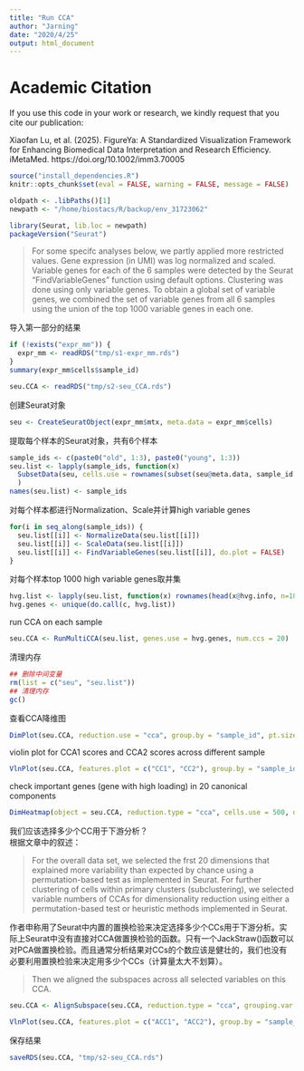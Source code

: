 ```yaml
---
title: "Run CCA"
author: "Jarning"
date: "2020/4/25"
output: html_document
---
```

# Academic Citation
If you use this code in your work or research, we kindly request that you cite our publication:

Xiaofan Lu, et al. (2025). FigureYa: A Standardized Visualization Framework for Enhancing Biomedical Data Interpretation and Research Efficiency. iMetaMed. https://doi.org/10.1002/imm3.70005



```r
source("install_dependencies.R")
knitr::opts_chunk$set(eval = FALSE, warning = FALSE, message = FALSE)
```

```r
oldpath <- .libPaths()[1]
newpath <- "/home/biostacs/R/backup/env_31723062"
```

```r
library(Seurat, lib.loc = newpath)
packageVersion("Seurat")
```

> For some specifc analyses below, we partly applied more restricted values. Gene expression (in UMI) was log normalized and scaled. Variable genes for each of the 6 samples were detected by the Seurat “FindVariableGenes” function using default options. Clustering was done using only variable genes. To obtain a global set of variable genes, we combined the set of variable genes from all 6 samples using the union of the top 1000 variable genes in each one.

导入第一部分的结果
```r
if (!exists("expr_mm")) {
  expr_mm <- readRDS("tmp/s1-expr_mm.rds")
}
summary(expr_mm$cells$sample_id)
```

```r
seu.CCA <- readRDS("tmp/s2-seu_CCA.rds")
```

创建Seurat对象
```r
seu <- CreateSeuratObject(expr_mm$mtx, meta.data = expr_mm$cells)
```

提取每个样本的Seurat对象，共有6个样本
```r
sample_ids <- c(paste0("old", 1:3), paste0("young", 1:3))
seu.list <- lapply(sample_ids, function(x) 
  SubsetData(seu, cells.use = rownames(subset(seu@meta.data, sample_id == x)))
  )
names(seu.list) <- sample_ids
```

对每个样本都进行Normalization、Scale并计算high variable genes
```r
for(i in seq_along(sample_ids)) {
  seu.list[[i]] <- NormalizeData(seu.list[[i]])
  seu.list[[i]] <- ScaleData(seu.list[[i]])
  seu.list[[i]] <- FindVariableGenes(seu.list[[i]], do.plot = FALSE)
}
```

对每个样本top 1000 high variable genes取并集
```r
hvg.list <- lapply(seu.list, function(x) rownames(head(x@hvg.info, n=1000)))
hvg.genes <- unique(do.call(c, hvg.list))
```

run CCA on each sample
```r
seu.CCA <- RunMultiCCA(seu.list, genes.use = hvg.genes, num.ccs = 20)
```

清理内存
```r
## 删除中间变量
rm(list = c("seu", "seu.list"))
## 清理内存
gc()
```

查看CCA降维图
```r
DimPlot(seu.CCA, reduction.use = "cca", group.by = "sample_id", pt.size = 0.5)
```

violin plot for CCA1 scores and CCA2 scores across different sample
```r
VlnPlot(seu.CCA, features.plot = c("CC1", "CC2"), group.by = "sample_id", point.size.use = .01)
```

check important genes (gene with high loading) in 20 canonical components
```r
DimHeatmap(object = seu.CCA, reduction.type = "cca", cells.use = 500, dim.use = 1:20, do.balanced = TRUE)
```

我们应该选择多少个CC用于下游分析？<br>
根据文章中的叙述：<br>

>  For the overall data set, we selected the frst 20 dimensions that explained more variability than expected by chance using a permutation-based test as implemented in Seurat. For further clustering of cells within primary clusters (subclustering), we selected variable numbers of CCAs for dimensionality reduction using either a permutation-based test or heuristic methods implemented in Seurat.

作者申称用了Seurat中内置的置换检验来决定选择多少个CCs用于下游分析。实际上Seurat中没有直接对CCA做置换检验的函数。只有一个JackStraw()函数可以对PCA做置换检验。而且通常分析结果对CCs的个数应该是健壮的，我们也没有必要利用置换检验来决定用多少个CCs（计算量太大不划算）。

> Then we aligned the subspaces across all selected variables on this CCA.

```r
seu.CCA <- AlignSubspace(seu.CCA, reduction.type = "cca", grouping.var = "sample_id", dims.align = 1:20)
```

```r
VlnPlot(seu.CCA, features.plot = c("ACC1", "ACC2"), group.by = "sample_id", point.size.use = .01)
```

保存结果
```r
saveRDS(seu.CCA, "tmp/s2-seu_CCA.rds")
```

